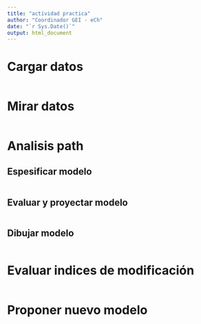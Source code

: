 ```yaml
---
title: "actividad practica"
author: "Coordinador GEI - eCh"
date: "`r Sys.Date()`"
output: html_document
---
```



# Cargar datos

```r

```

# Mirar datos

```r


```

# Analisis path


## Espesificar modelo

```r

```

## Evaluar y proyectar modelo

```r

```


## Dibujar modelo

```r

```


# Evaluar indices de modificación

```r

```

# Proponer nuevo modelo
